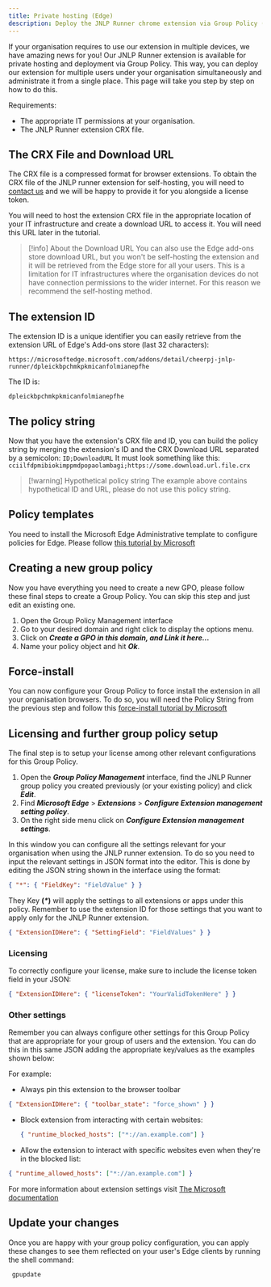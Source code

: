 ```yaml
---
title: Private hosting (Edge)
description: Deploy the JNLP Runner chrome extension via Group Policy (Windows).
---
```


If your organisation requires to use our extension in multiple devices, we have amazing news for you! Our JNLP Runner extension is available for private hosting and deployment via Group Policy. This way, you can deploy our extension for multiple users under your organisation simultaneously and administrate it from a single place. This page will take you step by step on how to do this.

Requirements:

- The appropriate IT permissions at your organisation.
- The JNLP Runner extension CRX file.

## The CRX File and Download URL

The CRX file is a compressed format for browser extensions. To obtain the CRX file of the JNLP runner extension for self-hosting, you will need to [contact us](https://cheerpj.com/contact/) and we will be happy to provide it for you alongside a license token.

You will need to host the extension CRX file in the appropriate location of your IT infrastructure and create a download URL to access it. You will need this URL later in the tutorial.

> [!info] About the Download URL
> You can also use the Edge add-ons store download URL, but you won't be self-hosting the extension and it will be retrieved from the Edge store for all your users. This is a limitation for IT infrastructures where the organisation devices do not have connection permissions to the wider internet. For this reason we recommend the self-hosting method.

## The extension ID

The extension ID is a unique identifier you can easily retrieve from the extension URL of Edge's Add-ons store (last 32 characters):

```
https://microsoftedge.microsoft.com/addons/detail/cheerpj-jnlp-runner/dpleickbpchmkpkmicanfolmianepfhe
```

The ID is:

```
dpleickbpchmkpkmicanfolmianepfhe
```

## The policy string

Now that you have the extension's CRX file and ID, you can build the policy string by merging the extension's ID and the CRX Download URL separated by a semicolon:
`ID;DownloadURL`
It must look something like this:
`cciilfdpmibiokimppmdpopaolambagi;https://some.download.url.file.crx`

> [!warning] Hypothetical policy string
> The example above contains hypothetical ID and URL, please do not use this policy string.

## Policy templates

You need to install the Microsoft Edge Administrative template to configure policies for Edge. Please follow [this tutorial by Microsoft](https://learn.microsoft.com/en-us/deployedge/configure-microsoft-edge#1-download-and-install-the-microsoft-edge-administrative-template)

## Creating a new group policy

Now you have everything you need to create a new GPO, please follow these final steps to create a Group Policy. You can skip this step and just edit an existing one.

1. Open the Group Policy Management interface
2. Go to your desired domain and right click to display the options menu.
3. Click on _**Create a GPO in this domain, and Link it here...**_
4. Name your policy object and hit _**Ok**_.

## Force-install

You can now configure your Group Policy to force install the extension in all your organisation browsers. To do so, you will need the Policy String from the previous step and follow this [force-install tutorial by Microsoft](https://learn.microsoft.com/en-us/deployedge/microsoft-edge-manage-extensions-policies#force-install-an-extension)

## Licensing and further group policy setup

The final step is to setup your license among other relevant configurations for this Group Policy.

1. Open the _**Group Policy Management**_ interface, find the JNLP Runner group policy you created previously (or your existing policy) and click _**Edit**_.
2. Find _**Microsoft Edge**_ > _**Extensions**_ > _**Configure Extension management setting policy**_.
3. On the right side menu click on _**Configure Extension management settings**_.

In this window you can configure all the settings relevant for your organisation when using the JNLP runner extension. To do so you need to input the relevant settings in JSON format into the editor. This is done by editing the JSON string shown in the interface using the format:

```json
{ "*": { "FieldKey": "FieldValue" } }
```

They Key **(_\*_)** will apply the settings to all extensions or apps under this policy.
Remember to use the extension ID for those settings that you want to apply only for the JNLP Runner extension.

```json
{ "ExtensionIDHere": { "SettingField": "FieldValues" } }
```

### Licensing

To correctly configure your license, make sure to include the license token field in your JSON:

```json
{ "ExtensionIDHere": { "licenseToken": "YourValidTokenHere" } }
```

### Other settings

Remember you can always configure other settings for this Group Policy that are appropriate for your group of users and the extension. You can do this in this same JSON adding the appropriate key/values as the examples shown below:

For example:

- Always pin this extension to the browser toolbar

```json
{ "ExtensionIDHere": { "toolbar_state": "force_shown" } }
```

- Block extension from interacting with certain websites:

  ```json
  { "runtime_blocked_hosts": ["*://an.example.com"] }
  ```

- Allow the extension to interact with specific websites even when they're in the blocked list:

```json
{ "runtime_allowed_hosts": ["*://an.example.com"] }
```

For more information about extension settings visit [The Microsoft documentation](https://learn.microsoft.com/en-us/deployedge/microsoft-edge-manage-extensions-ref-guide)

## Update your changes

Once you are happy with your group policy configuration, you can apply these changes to see them reflected on your user's Edge clients by running the shell command:

```shell
 gpupdate
```
